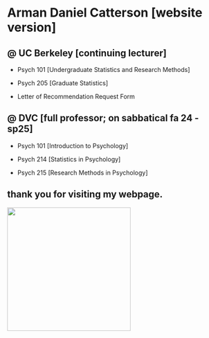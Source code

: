 # Arman Daniel Catterson \[website version\]

## \@ UC Berkeley \[continuing lecturer\]

-   Psych 101 \[Undergraduate Statistics and Research Methods\]

-   Psych 205 \[Graduate Statistics\]

-   Letter of Recommendation Request Form

## \@ DVC \[full professor; on sabbatical fa 24 - sp25\]

-   Psych 101 \[Introduction to Psychology\]

-   Psych 214 \[Statistics in Psychology\]

-   Psych 215 \[Research Methods in Psychology\]

## thank you for visiting my webpage.

![](images/IMG_9433.jpg){fig-align="center" width="285"}
